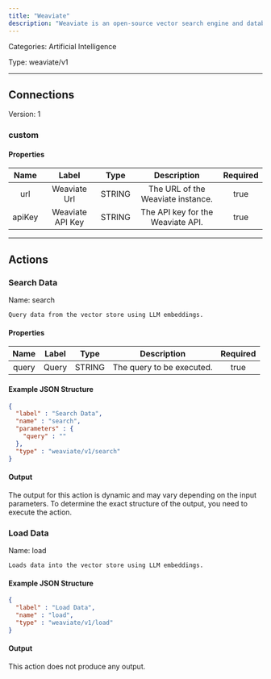 ```yaml
---
title: "Weaviate"
description: "Weaviate is an open-source vector search engine and database that enables efficient storage, retrieval, and management of high-dimensional data, often used in machine learning and AI applications."
---
```



Categories: Artificial Intelligence


Type: weaviate/v1

<hr />




## Connections

Version: 1


### custom

#### Properties

|      Name       |      Label     |     Type     |     Description     | Required |
|:---------------:|:--------------:|:------------:|:-------------------:|:--------:|
| url | Weaviate Url | STRING | The URL of the Weaviate instance. | true |
| apiKey | Weaviate API Key | STRING | The API key for the Weaviate API. | true |





<hr />


## Actions


### Search Data
Name: search

`Query data from the vector store using LLM embeddings.`

#### Properties

|      Name       |      Label     |     Type     |     Description     | Required |
|:---------------:|:--------------:|:------------:|:-------------------:|:--------:|
| query | Query | STRING | The query to be executed. | true |

#### Example JSON Structure
```json
{
  "label" : "Search Data",
  "name" : "search",
  "parameters" : {
    "query" : ""
  },
  "type" : "weaviate/v1/search"
}
```

#### Output

The output for this action is dynamic and may vary depending on the input parameters. To determine the exact structure of the output, you need to execute the action.




### Load Data
Name: load

`Loads data into the vector store using LLM embeddings.`

#### Example JSON Structure
```json
{
  "label" : "Load Data",
  "name" : "load",
  "type" : "weaviate/v1/load"
}
```

#### Output

This action does not produce any output.






